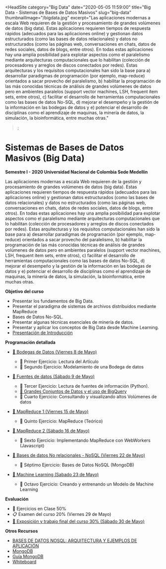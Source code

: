 
<HeadSite
  category="Big Data"
  date="2020-05-05 11:59:00"
  title="Big Data - Sistemas de Bases de Datos Masivos"
  slug="big-data"
  thumbnailImage="/bigdata.jpg"
  excerpt="Las aplicaciones modernas a escala Web requieren de la gestión y procesamiento de grandes volúmenes de datos (big data). Estas aplicaciones requieren tiempos de respuesta rápidos (adecuados para las aplicaciones online) y gestionan datos estructurados (como las bases de datos relacionales) y datos no estructurados (como las páginas web, conversaciones en chats, datos de redes sociales, datos de blogs, entre otros). <!-- more -->En todas estas aplicaciones hay una amplia posibilidad para explotar aspectos como el paralelismo mediante arquitecturas computacionales que lo habilitan (colección de procesadores y arreglos de discos conectados por redes). Estas arquitecturas y los requisitos computacionales han sido la base para a) desarrollar paradigmas de programación (por ejemplo, map-reduce) orientados a sacar provecho del paralelismo, b) habilitar la programación de las más conocidas técnicas de análisis de grandes volúmenes de datos pero en ambientes paralelos (support vector machines, LSH, frequent ítem sets, entre otros), c) facilitar el desarrollo de herramientas computacionales como las bases de datos No-SQL, d) mejorar el desempeño y la gestión de la información en las bodegas de datos y e) potenciar el desarrollo de disciplinas como el aprendizaje de maquinas, la minería de datos, la simulación, la bioinformática, entre muchas otras."
></HeadSite>;

# Sistemas de Bases de Datos Masivos (Big Data)

**Semestre I - 2020 Universidad Nacional de Colombia Sede Medellín**

Las aplicaciones modernas a escala Web requieren de la gestión y procesamiento de grandes volúmenes de datos (big data). Estas aplicaciones requieren tiempos de respuesta rápidos (adecuados para las aplicaciones online) y gestionan datos estructurados (como las bases de datos relacionales) y datos no estructurados (como las páginas web, conversaciones en chats, datos de redes sociales, datos de blogs, entre otros). <!-- more -->En todas estas aplicaciones hay una amplia posibilidad para explotar aspectos como el paralelismo mediante arquitecturas computacionales que lo habilitan (colección de procesadores y arreglos de discos conectados por redes). Estas arquitecturas y los requisitos computacionales han sido la base para a) desarrollar paradigmas de programación (por ejemplo, map-reduce) orientados a sacar provecho del paralelismo, b) habilitar la programación de las más conocidas técnicas de análisis de grandes volúmenes de datos pero en ambientes paralelos (support vector machines, LSH, frequent ítem sets, entre otros), c) facilitar el desarrollo de herramientas computacionales como las bases de datos No-SQL, d) mejorar el desempeño y la gestión de la información en las bodegas de datos y e) potenciar el desarrollo de disciplinas como el aprendizaje de maquinas, la minería de datos, la simulación, la bioinformática, entre muchas otras.

**Objetivo del curso**

- Presentar los fundamentos de Big Data.
- Presentar el paradigma de sistemas de archivos distribuidos mediante MapReduce
- Bases de Datos No-SQL.
- Presentar algunas técnicas esenciales de minería de datos.
- Presentar y aplicar los conceptos de Big Data desde Machine Learning.
- [Presentación de Introducción](https://docs.google.com/presentation/d/14_v5hUQCDlb54pXz0V5GWE8BwRKGociSwGtLya5Q4Jc/edit?usp=sharing)

**Programación detallada**

- [📇 Bodegas de Datos (Viernes 8 de Mayo)](https://docs.google.com/presentation/d/1R-9joLT70QwXKhHTpe4psH73sn16hkm37byHnrkKe7M/edit?usp=sharing)

  - 📖 Primer Ejercicio: Lectura del Artículo
  - 📝 Segundo Ejercicio: Modelamiento de una Bodega de datos

- [📖 Fuentes de datos (Sábado 9 de Mayo)](https://github.com/seagomezar/BigDataPython/blob/master/src/Cap1/lectura.ipynb)

  - 📖 Tercer Ejercicio: Lectura de fuentes de información (Python).
  - [📖 Grandes Conjuntos de Datos y el uso de BigQuery](https://towardsdatascience.com/bigquery-without-a-credit-card-discover-learn-and-share-199e08d4a064)
  - 📝 Cuarto Ejercicio: Consultando y visualizando altos Volúmenes de datos

- [📇 MapReduce 1 (Viernes 15 de Mayo)](https://docs.google.com/presentation/d/1DlQ0ozRNJ7DRZbntjufnEQHbIYIl6jYk2G9ynBYTHCo/edit?usp=sharing)

  - 📝 Quinto Ejercicio: MapReduce (Teórico)

- [📖 MapReduce 2 (Sábado 16 de Mayo)](https://github.com/seagomezar/MapReduceJS)

  - 📝 Sexto Ejercicio: Implementando MapReduce con WebWorkers (Javascript)

- [📇 Bases de datos No relacionales - NoSQL (Viernes 22 de Mayo)](https://docs.google.com/presentation/d/1epgQW7S66Q0CguurpYgjH66F-aMKDb12vUvcTnebtVo/edit?usp=sharing)

  - 📝 Séptimo Ejercicio: Bases de Datos NoSQL (MongoDB)

- [📇 Machine Learning (Sabado 23 de Mayo)](https://docs.google.com/presentation/d/1U8YG5Hh0USOrt40Ce-ZP62tRYSjJidimXc3Wv0QP3j4/edit?usp=sharing)
  - 📝 Octavo Ejercicio: Creando y entrenando un Modelo de Machine Learning

**Evaluación**

- 📝 Ejercicios en Clase 50%
- 📋 Examen del curso 20% (Viernes 29 de Mayo)
- [📇 Exposición y trabajo final del curso 30% (Sábado 30 de Mayo)](https://drive.google.com/open?id=18uzP5uGg7OhbEDQIECtT8XtA4jr3NTf9)

**Otros Recursos**

- [BASES DE DATOS NOSQL: ARQUITECTURA Y EJEMPLOS DE APLICACIÓN](https://core.ac.uk/download/pdf/44310803.pdf)
- [MongoDB](http://bibing.us.es/proyectos/abreproy/12037/fichero/PFC_Sergio_Bellido_Sanchez%252FTema5_mongodb.pdf)
- [Guía MongoDB](http://disi.unal.edu.co/~gjhernandezp/datascience/talks/Taller-NoSQL.pdf)
- [Whiteboard](http://collabedit.com/m666q)
